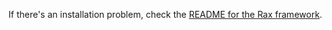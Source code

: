 If there's an installation problem, check the [README for the Rax framework](../../app/rax/README.md).

